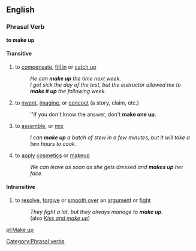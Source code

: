 ==English==
===Phrasal Verb===
'''to make up'''
====Transitive====
#to [[compensate]], [[fill in]] or [[catch up]]
#:''He can '''make up''' the time next week.''
#:''I got sick the day of the test, but the instructor allowed me to '''make it up''' the following week.''
#to [[invent]], [[imagine]], or [[concoct]] (a story, claim, etc.)
#:''If you don't know the answer, don't '''make one up'''.
#to [[assemble]], or [[mix]]
#:''I can '''make up''' a batch of stew in a few minutes, but it will take a two hours to cook.''
#to [[apply]] [[cosmetics]] or [[makeup]]
#:''We can leave as soon as she gets dressed and '''makes up''' her face.''
====Intransitive====
#to [[resolve]], [[forgive]] or [[smooth over]] an [[argument]] or [[fight]]
#:''They fight a lot, but they always manage to '''make up'''.''
#:(also ''[[Kiss and make up]]'')

[[Category:Phrasal verbs]]

[[pl:Make up]]